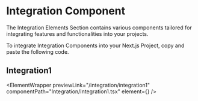 
# Integration Component

The Integration Elements Section contains various components tailored for integrating features and functionalities into your projects.

To integrate Integration Components into your Next.js Project, copy and paste the following code.

## Integration1

<ElementWrapper
  previewLink="/integration/integration1"
  componentPath="Integration/Integration1.tsx"
  element={<Integration1 />}
/>
